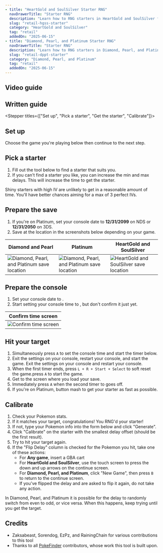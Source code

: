 ```yaml
---
- title: "HeartGold and SoulSilver Starter RNG"
  navDrawerTitle: "Starter RNG"
  description: "Learn how to RNG starters in HeartGold and SoulSilver for shiny, high-IV Pokémon."
  slug: "retail-hgss-starter"
  category: "HeartGold and SoulSilver"
  tag: "retail"
  addedOn: "2025-06-15"
- title: "Diamond, Pearl, and Platinum Starter RNG"
  navDrawerTitle: "Starter RNG"
  description: "Learn how to RNG starters in Diamond, Pearl, and Platinum for shiny, high-IV Pokémon."
  slug: "retail-dppt-starter"
  category: "Diamond, Pearl, and Platinum"
  tag: "retail"
  addedOn: "2025-06-15"
---
```


## Video guide

<YouTubeVideo src="https://www.youtube.com/embed/PMEuRlT83Qs?si=N_Ha7LBg3mtEHdKA" />

## Written guide

<Alert
  showIcon
  type="info"
  message="This guide is interactive and updates instructions based on your settings!"
/>

<Stepper titles={["Set up", "Pick a starter", "Get the starter", "Calibrate"]}>

<Step step={0}>

## Set up

Choose the game you're playing below then continue to the next step.

<Starter4ShowIf game="Platinum">

<Alert
  showIcon
  type="info"
  message="Platinum is the hardest and might have stability issues!"
/>

</Starter4ShowIf>

<Starter4Setup />

</Step>

<Step step={1}>

## Pick a starter

1. Fill out the tool below to find a starter that suits you.
2. If you can't find a starter you like, you can increase the min and max delays. This will increase the time to get the starter.

Shiny starters with high IV are unlikely to get in a reasonable amount of time. You'll have better chances aiming for a max of 3 perfect IVs.

<PickStarter4 />

</Step>

<Step step={2}>

## Prepare the save

1. If you're on Platinum, set your console date to **12/31/2099** on NDS or **12/31/2050** on 3DS.
1. Save at the location in the screenshots below depending on your game.

| Diamond and Pearl                                                                                      | Platinum                                                                                                | HeartGold and SoulSilver                                                                          |
| ------------------------------------------------------------------------------------------------------ | ------------------------------------------------------------------------------------------------------- | ------------------------------------------------------------------------------------------------- |
| ![Diamond, Pearl, and Platinum save location](/images/Diamond-Pearl-Platinum/Starter/dpp-starter.webp) | ![Diamond, Pearl, and Platinum save location](/images/Diamond-Pearl-Platinum/Starter/plat-starter.webp) | ![HeartGold and SoulSilver save location](/images/HeartGold-SoulSilver/Starter/hgss-starter.webp) |

## Prepare the console

1. Set your console date to **<Starter4ConsoleSetDateString format="date" />**.
2. Start setting your console time to **<Starter4ConsoleSetDateString format="time" />**, but don't confirm it just yet.

| Confirm time screen                                                    |
| ---------------------------------------------------------------------- |
| ![Confirm time screen](/images/HeartGold-SoulSilver/SetTimeScreen.jpg) |

## Hit your target

<Starter4ShowIf is3ds>
  <Metronome3dsNotice />
</Starter4ShowIf>

1. Simultaneously press `A` to set the console time and start the timer below.
2. <Starter4ShowIf is3ds>
     Exit the settings on your console, restart your console, and start the
     game.
   </Starter4ShowIf>
   <Starter4ShowIf is3ds={false}>
     Exit the settings on your console and restart your console.
   </Starter4ShowIf>
3. When the first timer ends, <Starter4ShowIf is3ds>press `L + R + Start + Select` to soft reset the game.</Starter4ShowIf><Starter4ShowIf is3ds={false}>press `A` to start the game.</Starter4ShowIf>
4. Get to the screen where you load your save.
5. Immediately press `A` when the second timer to goes off.
6. If you're on Platinum, button mash to get your starter as fast as possible.

<GetStarter4 />

</Step>

<Step step={3}>

## Calibrate

1. Check your Pokemon stats.
2. If it matches your target, congratulations! You RNG'd your starter!
3. If not, type your Pokemon info into the form below and click "Generate".
4. Click "Calibrate" on the starter with the smallest delay offset (should be the first result).
5. Try to hit your target again.
6. If the "Flip Delay" column is checked for the Pokemon you hit, take one of these actions:
   - For **Any game**, insert a GBA cart
   - For **HeartGold and SoulSilver**, use the touch screen to press the down and up arrows on the continue screen.
   - For **Diamond, Pearl, and Platinum**, click "New Game", then press `B` to return to the continue screen.
   - If you've flipped the delay and are asked to flip it again, do not take any action.

In Diamond, Pearl, and Platinum it is possible for the delay to randomly switch from even to odd, or vice versa. When this happens, keep trying until you get the target.

<CalibrateStarter4 />

</Step>

</Stepper>

## Credits

- Zaksabeast, Sorendog, EzPz, and RainingChain for various contributions to this tool
- Thanks to all [PokeFinder](https://github.com/Admiral-Fish/PokeFinder) contributors, whose work this tool is built upon.
